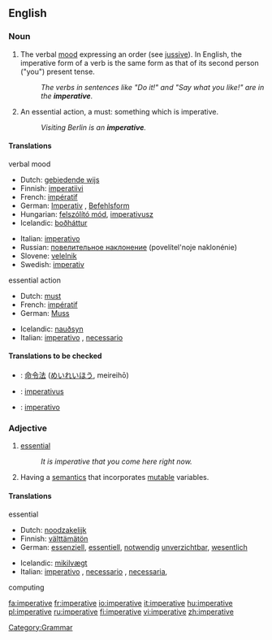 ==English==

===Noun===
{{en-noun|s|-}}

# {{uncountable}} {{grammar}} The verbal [[mood]] expressing an order (see [[jussive]]). In English, the imperative form of a verb is the same form as that of its second person ("you") present tense.
#: ''The verbs in sentences like "Do it!" and "Say what you like!" are in the '''imperative'''.''
# {{countable}} An essential action, a must: something which is imperative.
#:''Visiting Berlin is an '''imperative'''.''

====Translations====
;verbal mood
{{top}}
*Dutch: [[gebiedende wijs]] {{m}}
*Finnish: [[imperatiivi]]
*French: [[impératif]] {{m}}
*German: [[Imperativ]] {{m}}, [[Befehlsform]] {{f}}
*Hungarian: [[felszólító mód]], [[imperativusz]]
*Icelandic: [[boðháttur]] {{m}}
{{mid}}
*Italian: [[imperativo]] {{m}}
*Russian: [[повелительное наклонение]] (povelítel'noje naklonénie) {{n}}
*Slovene: [[velelnik]] {{m}}
*Swedish: [[imperativ]] {{n}}
{{bottom}}

;essential action
{{top}}
*Dutch: [[must]] {{m}}
*French: [[impératif]] {{m}}
*German: [[Muss]] {{n}}
{{mid}}
*Icelandic: [[nauðsyn]] {{f}}
*Italian: [[imperativo]] {{m}}, [[necessario]] {{m}}
{{bottom}}

====Translations to be checked====
{{checktrans}}
*{{ttbc|Japanese}}: [[命令法]] ([[めいれいほう]], meireihō)
*{{ttbc|Latin}}: [[imperativus]]
*{{ttbc|Spanish}}: [[imperativo]] {{m}}

===Adjective===
{{en-adj}}

# [[essential]]
#:''It is imperative that you come here right now.''
# {{comptheory}}  Having a [[semantics]] that incorporates [[mutable]] variables.

====Translations====
;essential
{{top}}
*Dutch: [[noodzakelijk]]
*Finnish: [[välttämätön]]
*German: [[essenziell]], [[essentiell]], [[notwendig]] [[unverzichtbar]], [[wesentlich]]
{{mid}}
*Icelandic: [[mikilvægt]]
*Italian: [[imperativo]] {{m}}, [[necessario]] {{m}}, [[necessaria]], {{f}}
{{bottom}}

;computing
{{top}}
{{mid}}
{{bottom}}

[[Category:Grammar]]

[[fa:imperative]]
[[fr:imperative]]
[[io:imperative]]
[[it:imperative]]
[[hu:imperative]]
[[pl:imperative]]
[[ru:imperative]]
[[fi:imperative]]
[[vi:imperative]]
[[zh:imperative]]